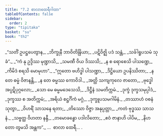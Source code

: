 ```yaml
---
title: "7.2 စာလာထေရီဂါထာ"
tableOfContents: false
sidebar:
  order: 2
type: "tipitaka"
basket: "su"
book: "th2"
---
```



<DynamicBreadcrumb />

<Division number="182" book="th2">

<Paragraph number="247" type="verses" book="th2">
_“သတိံ ဥပဋ္ဌပေတွာန,_  
_ဘိက္ခုနီ ဘာဝိတိန္ဒြိယာ;_  
_ပဋိဝိဇ္ဈိ ပဒံ သန္တံ,_  
_သင်္ခါရူပသမံ သုခံ”._  

</Paragraph>

</Division>
<Division number="183" book="th2">

<Paragraph number="248" type="verses" book="th2">
_“ကံ နု ဥဒ္ဒိဿ မုဏ္ဍာသိ,_  
_သမဏီ ဝိယ ဒိဿသိ;_  
_န စ ရောစေသိ ပါသဏ္ဍေ,_  
_ကိမိဒံ စရသိ မောမုဟာ”._  

</Paragraph>

</Division>
<Division number="184" book="th2">

<Paragraph number="249" type="verses" book="th2">
_“ဣတော ဗဟိဒ္ဓါ ပါသဏ္ဍာ,_  
_ဒိဋ္ဌိယော ဥပနိဿိတာ;_  
_န တေ ဓမ္မံ ဝိဇာနန္တိ,_  
_န တေ ဓမ္မဿ ကောဝိဒါ._  

</Paragraph>

</Division>
<Division number="185" book="th2">

<Paragraph number="250" type="verses" book="th2">
_အတ္ထိ သကျကုလေ ဇာတော,_  
_ဗုဒ္ဓေါ အပ္ပဋိပုဂ္ဂလော;_  
_သော မေ ဓမ္မမဒေသေသိ,_  
_ဒိဋ္ဌီနံ သမတိက္ကမံ._  

</Paragraph>

</Division>
<Division number="186" book="th2">

<Paragraph number="251" type="verses" book="th2">
_ဒုက္ခံ ဒုက္ခသမုပ္ပါဒံ,_  
_ဒုက္ခဿ စ အတိက္ကမံ;_  
_အရိယံ စဋ္ဌင်္ဂိကံ မဂ္ဂံ,_  
_ဒုက္ခူပသမဂါမိနံ._  

</Paragraph>

</Division>
<Division number="187" book="th2">

<Paragraph number="252" type="verses" book="th2">
_တဿာဟံ ဝစနံ သုတွာ,_  
_ဝိဟရိံ သာသနေ ရတာ;_  
_တိဿော ဝိဇ္ဇာ အနုပ္ပတ္တာ,_  
_ကတံ ဗုဒ္ဓဿ သာသနံ._  

</Paragraph>

</Division>
<Division number="188" book="th2">

<Paragraph number="253" type="verses" book="th2">
_သဗ္ဗတ္ထ ဝိဟတာ နန္ဒီ,_  
_တမောခန္ဓော ပဒါလိတော;_  
_ဧဝံ ဇာနာဟိ ပါပိမ,_  
_နိဟတော တွမသိ အန္တက”._  


</Paragraph>
</Division>

<Paragraph number="254" type="center" book="th2">
…  စာလာ ထေရီ… .
</Paragraph>
